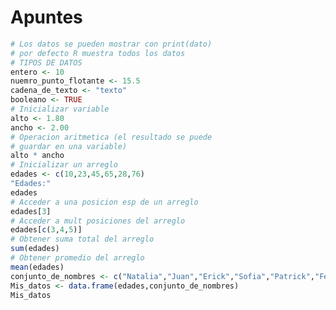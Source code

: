 # Apuntes

```r
# Los datos se pueden mostrar con print(dato)
# por defecto R muestra todos los datos
# TIPOS DE DATOS
entero <- 10
nuemro_punto_flotante <- 15.5
cadena_de_texto <- "texto"
booleano <- TRUE
# Inicializar variable
alto <- 1.80
ancho <- 2.00
# Operacion aritmetica (el resultado se puede
# guardar en una variable)
alto * ancho
# Inicializar un arreglo
edades <- c(10,23,45,65,28,76)
"Edades:"
edades
# Acceder a una posicion esp de un arreglo
edades[3]
# Acceder a mult posiciones del arreglo
edades[c(3,4,5)]
# Obtener suma total del arreglo
sum(edades)
# Obtener promedio del arreglo
mean(edades)
conjunto_de_nombres <- c("Natalia","Juan","Erick","Sofia","Patrick","Federico")
Mis_datos <- data.frame(edades,conjunto_de_nombres)
Mis_datos
                      

```
